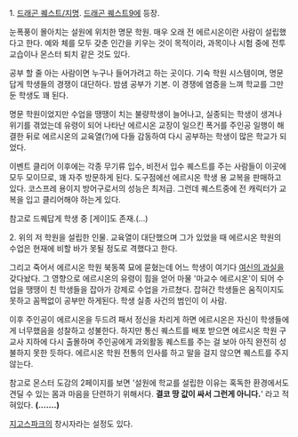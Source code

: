 1. [[드래곤 퀘스트/지명]]. [[드래곤 퀘스트9]]에 등장.

눈폭풍이 몰아치는 설원에 위치한 명문 학원. 매우 오래 전 에르시온이란 사람이 설립했다고 한다. 예와 체를 모두 갖춘 인간을 키우는 것이 목적이라, 과목이나 시험 중에 전투 교습이나 몬스터 퇴치 같은 것도 있다.

공부 할 줄 아는 사람이면 누구나 들어가려고 하는 곳이다. 기숙 학원 시스템이며, 명문답게 학생들의 경쟁이 대단하다. 밤샘 공부가 기본. 이 경쟁에 염증을 느껴 학교를 그만둔 학생도 꽤 된다.

명문 학원이었지만 수업을 땡땡이 치는 불량학생이 늘어나고, 실종되는 학생이 생겨나 위기를 겪었는데 유령이 되어 나타난 에르시온 교장이 일으킨 폭거를 주인공 일행이 해결한 뒤로 에르시온의 교육열(?)에 다들 감동하여 다시 공부하는 학생이 많은 학교가 되었다.

이벤트 클리어 이후에는 각종 무기류 입수, 비전서 입수 퀘스트를 주는 사람들이 이곳에 모두 모이므로, 꽤 자주 방문하게 된다. 도구점에선 에르시온 학생 용 교복을 판매하고 있다. 코스프레 용이지 방어구로서의 성능은 최저급. 그런데 퀘스트중에 전 캐릭터가 교복을 입고 클리어해야 하는게 있다.

참고로 드퀘답게 학생 중 [게이]도 존재.(…)


2. 위의 저 학원을 설립한 인물. 교육열이 대단했으며 그가 있었을 때 에르시온 학원의 수업은 현재에 비할 바가 못될 정도로 격했다고 한다.

그리고 죽어서 에르시온 학원 북동쪽 묘에 묻혔는데 어느 학생이 여기다 [[여신의 과실]]을 갖다놨다. 그 영향으로 에르시온의 유령이 힘을 얻어 마물 '마교수 에르시온'이 되어 수업을 땡땡이 친 학생들을 잡아가 강제로 수업을 가르쳤다. 잡혀간 학생들은 움직이지도 못하고 꼼짝없이 공부만 하게된다. 학생 실종 사건의 범인이 이 사람.

이후 주인공이 에르시온을 두드려 패서 정신을 차리게 하면 에르시온은 자신이 학생들에게 너무했음을 성찰하고 성불한다. 하지만 통신 퀘스트를 배포 받으면 에르시온 학원 구교사 지하에 다시 출몰하며 주인공에게 과외활동 퀘스트를 주는 걸 보아 아직 완전히 성불하지 못한 듯하다. 에르시온 학원 전통의 인사를 하고 말을 걸지 않으면 퀘스트를 주지 않는다.

참고로 몬스터 도감의 2페이지를 보면 '설원에 학교를 설립한 이유는 혹독한 환경에서도 견딜 수 있는 몸과 마음을 단련하기 위해서다. '''결코 땅 값이 싸서 그런게 아니다.'''' 라고 적혀있다. '''(.......)'''

[[지고스파크]]의 창시자라는 설정도 있다.
